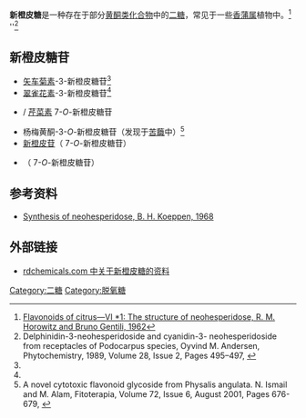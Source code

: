 {{Chembox
| Verifiedfields = changed
| Watchedfields = changed
| verifiedrevid = 415344475
| Name = 
| ImageFile = Neohesperidose.svg
| PIN = (2''S'',3''R'',4''R'',5''R'',6''S'')-2-Methyl-6-<nowiki/>{[(2''R'',3''R'',4''S'',5''S'',6''R'')-2,4,5-trihydroxy-6-(hydroxymethyl)oxan-3-yl]oxy}oxane-3,4,5-triol
| OtherNames = 2-O-alpha-L-Rhamnopyranosyl-D-glucopyranose<br>2-O-alpha-L-Rhamnosyl-D-glucose<br>2-O-(6-deoxy-alpha-L-mannopyranosyl)-beta-D-glucopyranose
|Section1={{Chembox Identifiers
| CASNo_Ref = {{cascite|correct|??}}
| CASNo = 17074-02-1
| PubChem = 441426
| EINECS = 
| ChemSpiderID_Ref = {{chemspidercite|changed|chemspider}}
| ChemSpiderID = 390159
| ChEBI_Ref = {{ebicite|changed|EBI}}
| ChEBI = 73992
| ChEMBL_Ref = {{ebicite|changed|EBI}}
| ChEMBL = 1651520
| KEGG_Ref = {{keggcite|changed|kegg}}
| KEGG = C08244
| SMILES = O([C@H]1[C@H](O)O[C@H](CO)[C@@H](O)[C@@H]1O)[C@@H]2O[C@H]([C@H](O)[C@@H](O)[C@H]2O)C
| InChI = 1/C12H22O10/c1-3-5(14)7(16)9(18)12(20-3)22-10-8(17)6(15)4(2-13)21-11(10)19/h3-19H,2H2,1H3/t3-,4+,5-,6+,7+,8-,9+,10+,11+,12-/m0/s1
| InChIKey = VSRVRBXGIRFARR-OUEGHFHCBJ
| StdInChI_Ref = {{stdinchicite|changed|chemspider}}
| StdInChI = 1S/C12H22O10/c1-3-5(14)7(16)9(18)12(20-3)22-10-8(17)6(15)4(2-13)21-11(10)19/h3-19H,2H2,1H3/t3-,4+,5-,6+,7+,8-,9+,10+,11+,12-/m0/s1
| StdInChIKey_Ref = {{stdinchicite|changed|chemspider}}
| StdInChIKey = VSRVRBXGIRFARR-OUEGHFHCSA-N
 }}
|Section2={{Chembox Properties
| Formula = C<sub>12</sub>H<sub>22</sub>O<sub>10</sub>
| MolarMass = 326.29 g/mol
| Appearance = 
| Density = 1.662 g/mL
| MeltingPt = 
| BoilingPt = 
| Solubility = 
 }}
|Section3={{Chembox Hazards
| MainHazards = 
| FlashPt = 
| AutoignitionPt = 
 }}
}}

'''新橙皮糖'''是一种存在于部分[[黄酮类化合物|黄酮类化合物]]中的[[二糖|二糖]]，常见于一些[[香蒲属|香蒲属]]植物中。<ref>[http://www.sciencedirect.com/science?_ob=ArticleURL&_udi=B6THR-42H7VSF-19&_user=10&_coverDate=12%2F31%2F1963&_alid=989895831&_rdoc=1&_fmt=high&_orig=search&_cdi=5289&_docanchor=&view=c&_ct=101&_acct=C000050221&_version=1&_urlVersion=0&_userid=10&md5=2794de2ffb41d4ec5cf097241634a663 Flavonoids of citrus—VI *1: The structure of neohesperidose, R. M. Horowitz and Bruno Gentili, 1962]{{dead link|date=March 2019|bot=medic}}{{cbignore|bot=medic}}</ref> ''<ref name=Andersen>Delphinidin-3-neohesperidoside and cyanidin-3- neohesperidoside from receptacles of Podocarpus species, Oyvind M. Andersen, Phytochemistry, 1989, Volume 28, Issue 2, Pages 495–497, {{doi|10.1016/0031-9422(89)80039-1}}</ref>

== 新橙皮糖苷 ==
* [[矢车菊素|矢车菊素]]-3-新橙皮糖苷<ref name=Andersen/>
* [[翠雀花素|翠雀花素]]-3-新橙皮糖苷<ref name=Andersen/>
* {{link-en|野漆树苷|Rhoifolin}} / [[芹菜素|芹菜素]] 7-''O''-新橙皮糖苷
* 杨梅黄酮-3-''O''-新橙皮糖苷（发现于[[苦蘵|苦蘵]]中）<ref>A novel cytotoxic flavonoid glycoside from Physalis angulata. N. Ismail and M. Alam, Fitoterapia, Volume 72, Issue 6, August 2001, Pages 676-679, {{doi|10.1016/S0367-326X(01)00281-7}}</ref>
* [[新橙皮苷|新橙皮苷]]（{{link-en|橙皮素|hesperetin}} 7-''O''-新橙皮糖苷）
* {{link-en|新北美圣草苷|Neoeriocitrin}}（{{link-en|北美圣草素|eriodictyol}} 7-''O''-新橙皮糖苷）

== 参考资料 ==
* [http://www.sciencedirect.com/science?_ob=ArticleURL&_udi=B6THR-436X607-4&_user=10&_coverDate=12%2F31%2F1968&_alid=989895831&_rdoc=2&_fmt=high&_orig=search&_cdi=5289&_docanchor=&view=c&_ct=101&_acct=C000050221&_version=1&_urlVersion=0&_userid=10&md5=4c2b6cd1646e71ebf0b420f1abe696a6 Synthesis of neohesperidose, B. H. Koeppen, 1968]{{dead link|date=March 2019|bot=medic}}{{cbignore|bot=medic}}
{{Reflist}}

== 外部链接 ==
* [http://www.rdchemicals.com/chemicals.php?mode=details&mol_id=8100 rdchemicals.com 中关于新橙皮糖的资料] {{Wayback|url=http://www.rdchemicals.com/chemicals.php?mode=details&mol_id=8100 |date=20160304065507 }}

[[Category:二糖|Category:二糖]]
[[Category:脱氧糖|Category:脱氧糖]]